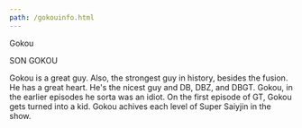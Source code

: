 ```yaml
---
path: /gokouinfo.html
---
```


Gokou

SON GOKOU

Gokou is a great guy. Also, the strongest guy in history, besides the fusion. He has a great heart. He's the nicest guy and DB, DBZ, and DBGT. Gokou, in the earlier episodes he sorta was an idiot. On the first episode of GT, Gokou gets turned into a kid. Gokou achives each level of Super Saiyjin in the show.